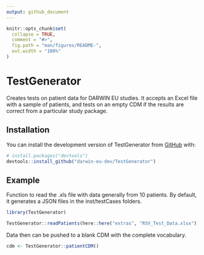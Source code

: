 ```yaml
---
output: github_document
---
```


<!-- README.md is generated from README.Rmd. Please edit that file -->

```r
knitr::opts_chunk$set(
  collapse = TRUE,
  comment = "#>",
  fig.path = "man/figures/README-",
  out.width = "100%"
)
```

# TestGenerator

<!-- badges: start -->
<!-- badges: end -->

Creates tests on patient data for DARWIN EU studies. It accepts an Excel file with a sample of patients, and tests on an empty CDM if the results are correct from a particular study package.

## Installation

You can install the development version of TestGenerator from [GitHub](https://github.com/) with:

``` r
# install.packages("devtools")
devtools::install_github("darwin-eu-dev/TestGenerator")
```

## Example

Function to read the .xls file with data generally from 10 patients. By default, it generates a JSON files in the inst/testCases folders. 

```r
library(TestGenerator)

TestGenerator::readPatients(here::here("extras", "RSV_Test_Data.xlsx"))

```

Data then can be pushed to a blank CDM with the complete vocabulary.

```r

cdm <- TestGenerator::patientCDM()

```
